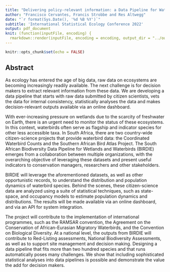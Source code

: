 ```yaml
---
title: "Delivering policy-relevant information: a Data Pipeline for Waterbirds in South Africa"
author: "Francisco Cervantes, Francis Strobbe and Res Altwegg"
date: "`r format(Sys.Date(), '%d %B %Y')`"
subtitle: 'International Statistical Ecology Conference 2022'
output: pdf_document
knit: (function(inputFile, encoding) {
  rmarkdown::render(inputFile, encoding = encoding, output_dir = "../output") })
---
```


```r
knitr::opts_chunk$set(echo = FALSE)
```

## Abstract

As ecology has entered the age of big data, raw data on ecosystems are becoming increasingly readily available. The next challenge is for decision makers to extract relevant information from these data. We are developing a data pipeline that starts with raw data submitted by citizen scientists, vets the data for internal consistency, statistically analyses the data and makes decision-relevant outputs available via an online dashboard.

With ever-increasing pressure on wetlands due to the scarcity of freshwater on Earth, there is an urgent need to monitor the status of these ecosystems. In this context, waterbirds often serve as flagship and indicator species for other less accessible taxa. In South Africa, there are two country-wide citizen-science projects that provide waterbird data: the Coordinated Waterbird Counts and the Southern African Bird Atlas Project. The South African Biodiversity Data Pipeline for Wetlands and Waterbirds (BIRDIE) emerges from a collaboration between multiple organizations, with the overarching objective of leveraging these datasets and present useful indicators to conservation managers, researchers and other stakeholders.

BIRDIE will leverage the aforementioned datasets, as well as other opportunistic records, to understand the distribution and population dynamics of waterbird species. Behind the scenes, these citizen-science data are analyzed using a suite of statistical techniques, such as state-space, and occupancy models to estimate population dynamics and distributions. The results will be made available via an online dashboard, and via an API for system integration.

The project will contribute to the implementation of international programmes, such as the RAMSAR convention, the Agreement on the Conservation of African-Eurasian Migratory Waterbirds, and the Convention on Biological Diversity. At a national level, the outputs from BIRDIE will contribute to Red-Listing assessments, National Biodiversity Assessments, as well as to support site management and decision making. Designing a data pipeline that fits more than two hundred species and that runs automatically poses many challenges. We show that including sophisticated statistical analyses into data pipelines is possible and demonstrate the value the add for decision makers.

<!--In this talk, we will know about the goals of this project, the structure of the pipeline, and some of the challenges met so far.-->

